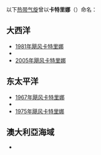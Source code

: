 {{NoteTA
|G1=Weather
|T=zh-hans:热带气旋卡特里娜; zh-tw:熱帶氣旋卡崔娜; zh-hk:熱帶氣旋卡特里娜;
|1=zh-hans:卡特里娜; zh-tw:卡崔娜; zh-hk:卡特里娜;
}}
以下[[热带气旋|热带气旋]]曾以'''卡特里娜'''（{{lang-en|Katrina}}）命名：

== 大西洋 ==

*[[1981年飓风卡特里娜|1981年飓风卡特里娜]]
*{{link-en|1999年熱帶風暴卡特里娜|Tropical Storm Katrina (1999)}}
*[[2005年飓风卡特里娜|2005年飓风卡特里娜]]

== 东太平洋 ==

*[[1967年飓风卡特里娜|1967年飓风卡特里娜]]
*{{link-en|1971年熱帶風暴卡特里娜|Tropical Storm Katrina (1971)}}
*[[1975年飓风卡特里娜|1975年飓风卡特里娜]]

== 澳大利亞海域 ==

*{{link-en|氣旋卡特里娜|Cyclone Katrina}}

{{disambiguation||cat=熱帶氣旋消歧義}}

{{1978年後大西洋颶風季熱帶氣旋名單}}